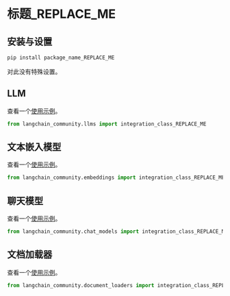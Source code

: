 [comment: 请在这里引用一个参考文献示例 "docs/integrations/arxiv.md"]::

[comment: 使用此模板在 "docs/integrations/" 目录下创建一个新的 .md 文件]::

# 标题_REPLACE_ME

[comment: 只允许一个标题/H1!]::

>

[comment: 描述: 阅读完这段描述后，读者应该能决定是否足够好以至于值得尝试/继续阅读，或者]::

[comment: 前往阅读下一个集成文档。]::

[comment: 描述应包括一个指向源文档的链接以供进一步阅读。]::

## 安装与设置

[comment: 安装与设置: 所有必要的额外软件包安装和 Tokens 等的设置]::

```bash
pip install package_name_REPLACE_ME
```

[comment: 或者这段文字:]::

对此没有特殊设置。

[comment: 下一个 H2/## 部分包括集成模块的名称，如 "LLM"，"文本嵌入模型" 等]::

[comment: 请参见 "index.html" 页面中的 "Modules"]::

[comment: 每个 H2 部分应包括一个示例链接和一个导入集成类的 Python 代码]::

[comment: 以下是几个示例部分。删除所有不必要的部分。添加这里未提供的所有必要部分。]::

## LLM

查看一个[使用示例](/docs/integrations/llms/INCLUDE_REAL_NAME)。

```python
from langchain_community.llms import integration_class_REPLACE_ME
```

## 文本嵌入模型

查看一个[使用示例](/docs/integrations/text_embedding/INCLUDE_REAL_NAME)。

```python
from langchain_community.embeddings import integration_class_REPLACE_ME
```

## 聊天模型

查看一个[使用示例](/docs/integrations/chat/INCLUDE_REAL_NAME)。

```python
from langchain_community.chat_models import integration_class_REPLACE_ME
```

## 文档加载器

查看一个[使用示例](/docs/integrations/document_loaders/INCLUDE_REAL_NAME)。

```python
from langchain_community.document_loaders import integration_class_REPLACE_ME
```